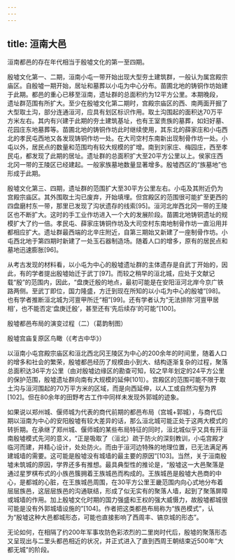 ```yaml
---
---
---
```

title: 洹南大邑
---




洹南都邑的存在年代相当于殷墟文化的第一至四期。

殷墟文化第一、二期，洹南小屯一带开始出现大型夯土建筑群，一般认为属宫殿宗庙区。自殷墟一期开始，居址和墓葬以小屯为中心分布。苗圃北地的铸铜作坊始建于此期。都邑的重心已移至洹南，遗址群的总面积约为12平方公里。本期晚段，遗址群范围有所扩大。至少在殷墟文化第二期时，宫殿宗庙区的西、南两面开掘了大型取土沟，部分连通洹河，应具有划区标识作用。取土沟围起的面积达70万平方米左右。其内有兴建于此期的夯土建筑基址，也有王室贵族的墓葬，如妇好墓、花园庄东地墓葬等。苗圃北地的铸铜作坊此时继续使用，其东北的薛家庄和小屯西北的孝民屯西地又各发现铸铜作坊一处。在大司空村东南新出现制骨作坊一处。小屯以外，居民点的数量和范围均有较大规模的扩增。南到刘家庄、梅园庄，西至孝民屯，都发现了此期的居址。遗址群的总面积扩大至20平方公里以上。侯家庄西北冈一带的王陵区已经建起。一般家族墓地数量显著增多。殷墟西区的“族墓地”也形成于此期。

殷墟文化第三、四期，遗址群的范围扩大至30平方公里左右。小屯及其附近仍为宫殿宗庙区。其外围取土沟已废弃，开始填埋。但宫殿区的范围很可能扩至更西的四盘磨村东一带，那里已发现了沟状遗存的线索[95]。洹河北岸西北冈一带的王陵区也不断扩大。这时的手工业作坊进入一个大的发展阶段。苗圃北地铸铜遗址的规模扩大了约一倍。孝民屯、薛家庄铸铜作坊及大司空村东南地制骨作坊一直沿用并都相应扩大。遗址群最西端的北辛庄附近，自第三期始又新建了一座制骨作坊。小屯西北地于第四期时新建了一处玉石器制造场。随着人口的增多，原有的居民点和墓地迅速膨胀[96]。

从考古发现的材料看，以小屯为中心的殷墟遗址群的主体遗存是自武丁开始的，因此，有的学者提出殷墟始迁于武丁[97]。而较之稍早的洹北城，应处于文献记载“殷”的范围内，因此，“盘庚迁殷的地点，最初可能是在安阳洹河北岸今京广铁路两侧。至武丁即位，国力隆盛，方迁到现在所知的以小屯为中心的殷墟”[98]。也有学者推断洹北城为河亶甲所迁“相”[99]。还有学者认为“无法排除‘河亶甲居相’，也不能否定‘盘庚迁殷’，甚至还有‘先后续存’的可能”[100]。



殷墟都邑布局的演变过程（二）（葛韵制图）



殷墟宫庙复原区鸟瞰（《考古中华》）

以洹南小屯宫殿宗庙区和洹北西北冈王陵区为中心的200余年的时间里，随着人口的增多和社会的繁荣，殷墟都邑经历了规模由小到大、结构逐渐复杂的过程，聚落总面积达36平方公里（由对殷墟边缘区的勘查可知，较之早年划定的24平方公里的保护范围，殷墟遗址群向南有大规模的延伸[101]）。宫殿区的范围可能不限于取土沟与洹河围起的70万平方米的区域，而是向西延伸，以人工或自然沟壑为界[102]。但在80余年的田野考古工作中同样未发现外郭城的迹象。

如果说以郑州城、偃师城为代表的商代前期的都邑布局（宫城+郭城），与商代后期以洹南为中心的安阳殷墟有较大差异的话，那么洹北城可能正处于这两大模式的转折期。在承继了郑州城、偃师城的某些布局特征的同时，洹北城似乎又具有开洹南殷墟模式先河的意义，“正是吸取了（洹北）疏于防火的深刻教训，小屯宫殿才临河而建，并精心设计，处处防火。而由于洹河边特殊的地理位置，已无法满足再建城墙的需要。这可能是殷墟没有城墙的最主要的原因”[103]。当然，关于洹南殷墟未筑城的原因，学界还多有推想。最具典型性的推论是，“殷墟这一大邑聚落是通过星罗棋布式的小族邑簇拥着王族城邑而构成的。王族城邑是殷墟大邑商的中心，是都城的心脏，在王族城邑周围，在30平方公里王畿范围内向心式地分布着层层族邑，这层层族邑的沟通联结，形成了似无实有的聚落人墙，起到了聚落屏障或城墙的作用。加上殷墟文化时期的国力强盛和王权的强大威慑力，故殷墟都城很可能是没有外郭城墙设施的”[104]。作者把这类都邑布局称为“族邑模式”，认为“殷墟这种大邑都城形态，可能也直接影响了西周丰、镐京城的形态”。

无论如何，在相隔了约200年军事攻防色彩浓烈的二里岗时代后，殷墟的聚落形态又呈现出与二里头都邑相近的状况，并正式进入了直到西周王朝结束近500年“大都无城”的阶段。